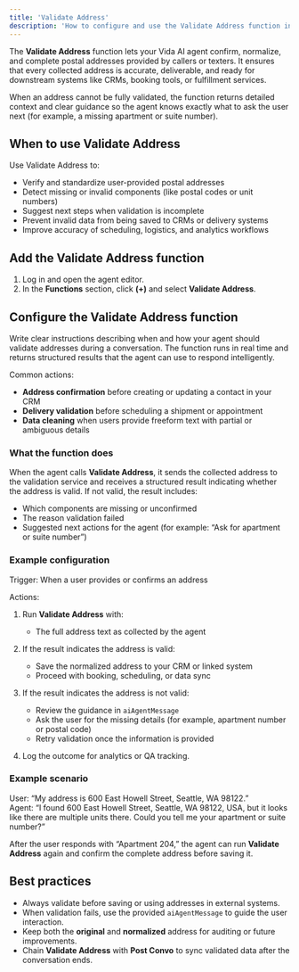 ```yaml
---
title: 'Validate Address'
description: 'How to configure and use the Validate Address function in Vida agents.'
---
```


The **Validate Address** function lets your Vida AI agent confirm, normalize, and complete postal addresses provided by callers or texters. It ensures that every collected address is accurate, deliverable, and ready for downstream systems like CRMs, booking tools, or fulfillment services.

When an address cannot be fully validated, the function returns detailed context and clear guidance so the agent knows exactly what to ask the user next (for example, a missing apartment or suite number).

## When to use Validate Address

Use Validate Address to:
- Verify and standardize user-provided postal addresses
- Detect missing or invalid components (like postal codes or unit numbers)
- Suggest next steps when validation is incomplete
- Prevent invalid data from being saved to CRMs or delivery systems
- Improve accuracy of scheduling, logistics, and analytics workflows

## Add the Validate Address function

1. Log in and open the agent editor.
2. In the **Functions** section, click **(+)** and select **Validate Address**.

## Configure the Validate Address function

Write clear instructions describing when and how your agent should validate addresses during a conversation. The function runs in real time and returns structured results that the agent can use to respond intelligently.

Common actions:
- **Address confirmation** before creating or updating a contact in your CRM
- **Delivery validation** before scheduling a shipment or appointment
- **Data cleaning** when users provide freeform text with partial or ambiguous details

### What the function does

When the agent calls **Validate Address**, it sends the collected address to the validation service and receives a structured result indicating whether the address is valid. If not valid, the result includes:
- Which components are missing or unconfirmed
- The reason validation failed
- Suggested next actions for the agent (for example: “Ask for apartment or suite number”)

### Example configuration

Trigger: When a user provides or confirms an address

Actions:
1. Run **Validate Address** with:
   - The full address text as collected by the agent

2. If the result indicates the address is valid:
   - Save the normalized address to your CRM or linked system
   - Proceed with booking, scheduling, or data sync

3. If the result indicates the address is not valid:
   - Review the guidance in `aiAgentMessage`
   - Ask the user for the missing details (for example, apartment number or postal code)
   - Retry validation once the information is provided

4. Log the outcome for analytics or QA tracking.

### Example scenario

User: “My address is 600 East Howell Street, Seattle, WA 98122.”  
Agent: “I found 600 East Howell Street, Seattle, WA 98122, USA, but it looks like there are multiple units there. Could you tell me your apartment or suite number?”

After the user responds with “Apartment 204,” the agent can run **Validate Address** again and confirm the complete address before saving it.

## Best practices

- Always validate before saving or using addresses in external systems.
- When validation fails, use the provided `aiAgentMessage` to guide the user interaction.
- Keep both the **original** and **normalized** address for auditing or future improvements.
- Chain **Validate Address** with **Post Convo** to sync validated data after the conversation ends.
